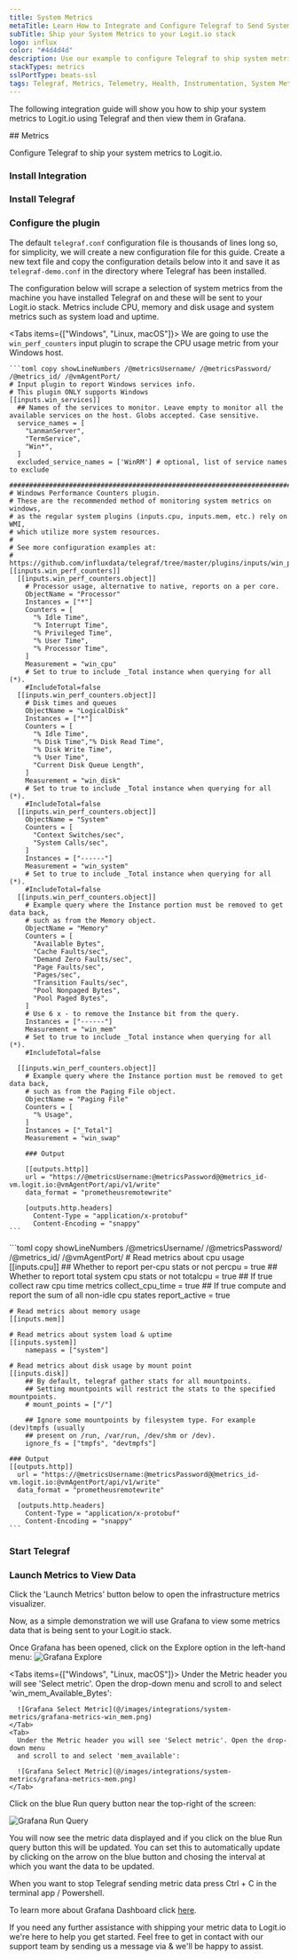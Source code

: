 ```yaml
---
title: System Metrics
metaTitle: Learn How to Integrate and Configure Telegraf to Send System Metrics
subTitle: Ship your System Metrics to your Logit.io stack
logo: influx
color: "#4d4d4d"
description: Use our example to configure Telegraf to ship system metrics to your Logit.io stacks. Configure Telegraf to send system metrics to Logstash or Elastic.
stackTypes: metrics
sslPortType: beats-ssl
tags: Telegraf, Metrics, Telemetry, Health, Instrumentation, System Metrics, Monitoring
---
```


The following integration guide will show you how to ship your system metrics to Logit.io using Telegraf and then
view them in Grafana.

<Steps>
  ## Metrics

  Configure Telegraf to ship your system metrics to Logit.io.
  
  ### Install Integration

  <InstallIntegration/>

  ### Install Telegraf

  <InstallTelegraf />

  ### Configure the plugin

  The default `telegraf.conf` configuration file is thousands of lines long so, for simplicity, we will create a new
  configuration file for this guide.
  Create a new text file and copy the configuration details below into it and save it as `telegraf-demo.conf` in 
  the directory where Telegraf has been installed.

  The configuration below will scrape a selection of system metrics from the machine you have installed Telegraf 
  on and these will be sent to your Logit.io stack. Metrics include CPU, memory and disk usage and system metrics 
  such as system load and uptime.

  <Tabs items={["Windows", "Linux, macOS"]}>
  <Tab>
    We are going to use the `win_perf_counters` input plugin to scrape the CPU usage metric from your Windows host.
  
    ```toml copy showLineNumbers /@metricsUsername/ /@metricsPassword/ /@metrics_id/ /@vmAgentPort/
    # Input plugin to report Windows services info.
    # This plugin ONLY supports Windows
    [[inputs.win_services]]
      ## Names of the services to monitor. Leave empty to monitor all the available services on the host. Globs accepted. Case sensitive.
      service_names = [
        "LanmanServer",
        "TermService",
        "Win*",
      ]
      excluded_service_names = ['WinRM'] # optional, list of service names to exclude

    ###############################################################################
    # Windows Performance Counters plugin.
    # These are the recommended method of monitoring system metrics on windows,
    # as the regular system plugins (inputs.cpu, inputs.mem, etc.) rely on WMI,
    # which utilize more system resources.
    #
    # See more configuration examples at:
    #   https://github.com/influxdata/telegraf/tree/master/plugins/inputs/win_perf_counters
    [[inputs.win_perf_counters]]
      [[inputs.win_perf_counters.object]]
        # Processor usage, alternative to native, reports on a per core.
        ObjectName = "Processor"
        Instances = ["*"]
        Counters = [
          "% Idle Time",
          "% Interrupt Time",
          "% Privileged Time",
          "% User Time",
          "% Processor Time",
        ]
        Measurement = "win_cpu"
        # Set to true to include _Total instance when querying for all (*).
        #IncludeTotal=false
      [[inputs.win_perf_counters.object]]
        # Disk times and queues
        ObjectName = "LogicalDisk"
        Instances = ["*"]
        Counters = [
          "% Idle Time",
          "% Disk Time","% Disk Read Time",
          "% Disk Write Time",
          "% User Time",
          "Current Disk Queue Length",
        ]
        Measurement = "win_disk"
        # Set to true to include _Total instance when querying for all (*).
        #IncludeTotal=false
      [[inputs.win_perf_counters.object]]
        ObjectName = "System"
        Counters = [
          "Context Switches/sec",
          "System Calls/sec",
        ]
        Instances = ["------"]
        Measurement = "win_system"
        # Set to true to include _Total instance when querying for all (*).
        #IncludeTotal=false
      [[inputs.win_perf_counters.object]]
        # Example query where the Instance portion must be removed to get data back,
        # such as from the Memory object.
        ObjectName = "Memory"
        Counters = [
          "Available Bytes",
          "Cache Faults/sec",
          "Demand Zero Faults/sec",
          "Page Faults/sec",
          "Pages/sec",
          "Transition Faults/sec",
          "Pool Nonpaged Bytes",
          "Pool Paged Bytes",
        ]
        # Use 6 x - to remove the Instance bit from the query.
        Instances = ["------"]
        Measurement = "win_mem"
        # Set to true to include _Total instance when querying for all (*).
        #IncludeTotal=false

      [[inputs.win_perf_counters.object]]
        # Example query where the Instance portion must be removed to get data back,
        # such as from the Paging File object.
        ObjectName = "Paging File"
        Counters = [
          "% Usage",
        ]
        Instances = ["_Total"]
        Measurement = "win_swap"

        ### Output

        [[outputs.http]]
        url = "https://@metricsUsername:@metricsPassword@@metrics_id-vm.logit.io:@vmAgentPort/api/v1/write"
        data_format = "prometheusremotewrite"

        [outputs.http.headers]
          Content-Type = "application/x-protobuf"
          Content-Encoding = "snappy"
    ```
  </Tab>
  <Tab>
    ```toml copy showLineNumbers /@metricsUsername/ /@metricsPassword/ /@metrics_id/ /@vmAgentPort/
    # Read metrics about cpu usage
    [[inputs.cpu]]
        ## Whether to report per-cpu stats or not
        percpu = true
        ## Whether to report total system cpu stats or not
        totalcpu = true
        ## If true collect raw cpu time metrics
        collect_cpu_time = true
        ## If true compute and report the sum of all non-idle cpu states
        report_active = true
    
    # Read metrics about memory usage
    [[inputs.mem]]
    
    # Read metrics about system load & uptime
    [[inputs.system]]
        namepass = ["system"]
    
    # Read metrics about disk usage by mount point
    [[inputs.disk]]
        ## By default, telegraf gather stats for all mountpoints.
        ## Setting mountpoints will restrict the stats to the specified mountpoints.
        # mount_points = ["/"]
    
        ## Ignore some mountpoints by filesystem type. For example (dev)tmpfs (usually
        ## present on /run, /var/run, /dev/shm or /dev).
        ignore_fs = ["tmpfs", "devtmpfs"]
    
    ### Output
    [[outputs.http]]
      url = "https://@metricsUsername:@metricsPassword@@metrics_id-vm.logit.io:@vmAgentPort/api/v1/write"
      data_format = "prometheusremotewrite"
    
      [outputs.http.headers]
        Content-Type = "application/x-protobuf"
        Content-Encoding = "snappy"
    ```
  </Tab>
  
</Tabs>

  ### Start Telegraf

  <StartTelegraf />

  ### Launch Metrics to View Data

  Click the 'Launch Metrics' button below to open the infrastructure metrics visualizer. 
  
  <LaunchVisualizer type="metrics" />
  
  Now, as a simple demonstration we will use Grafana to view some metrics data that is being sent to your Logit.io stack. 

  Once Grafana has been opened, click on the Explore option in the left-hand menu:
  ![Grafana Explore](@/images/integrations/system-metrics/grafana-explore.png)
  
  <Tabs items={["Windows", "Linux, macOS"]}>
    <Tab>
      Under the Metric header you will see 'Select metric'. Open the drop-down menu 
      and scroll to and select 'win_mem_Available_Bytes':

      ![Grafana Select Metric](@/images/integrations/system-metrics/grafana-metrics-win_mem.png)
    </Tab>
    <Tab>
      Under the Metric header you will see 'Select metric'. Open the drop-down menu 
      and scroll to and select 'mem_available':

      ![Grafana Select Metric](@/images/integrations/system-metrics/grafana-metrics-mem.png)
    </Tab>
  </Tabs>

  Click on the blue Run query button near the top-right of the screen:

  ![Grafana Run Query](@/images/integrations/system-metrics/grafana-run-query.png)

  You will now see the metric data displayed and if you click on the blue Run query button this will be updated.
  You can set this to automatically update by clicking on the arrow on the blue button and chosing the interval 
  at which you want the data to be updated.

  When you want to stop Telegraf sending metric data press Ctrl + C in the terminal app / Powershell.

  To learn more about Grafana Dashboard click [here](../getting-started/grafana-dashboards/).

</Steps>

If you need any further assistance with shipping your metric data to Logit.io we're here to help you get started. 
Feel free to get in contact with our support team by sending us a message via <IntercomButton text="live chat" /> 
& we'll be happy to assist.